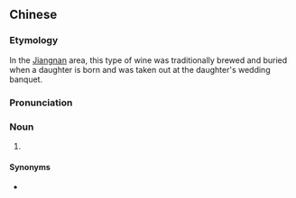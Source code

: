 {{also|女儿红}}
==Chinese==
{{zh-forms|s=女儿红|type=21}}

===Etymology===
In the [[Jiangnan]] area, this type of wine was traditionally brewed and buried when a daughter is born and was taken out at the daughter's wedding banquet.

===Pronunciation===
{{zh-pron
|m=nǚ'érhóng
|c=neoi5 ji4 hung4
|cat=n
}}

===Noun===
{{zh-noun}}

# {{w|Huangjiu#Types|nu'erhong}} {{gloss|a type of [[Shaoxing wine]]}}

====Synonyms====
* {{zh-l|女兒酒}}

{{zh-cat|Alcoholic beverages}}